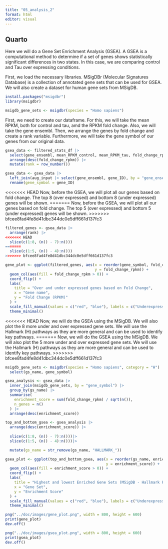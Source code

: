 ```yaml
---
title: "05_analysis_2"
format: html
editor: visual
---
```


## Quarto

Here we will do a Gene Set Enrichment Analysis (GSEA). A GSEA is a computational method to determine if a set of genes shows statistically significant differences in two states. In this case, we are comparing control and Tau over expressing conditions.

First, we load the necessary libraries. MSigDBr (Molecular Signatures Database) is a collection of annotated gene sets that can be used for GSEA. We will also create a dataset for human gene sets from MSigDB.

```r
install.packages("msigdbr")
library(msigdbr)

msigdb_gene_sets <- msigdbr(species = "Homo sapiens")
```

First, we need to create our dataframe. For this, we will take the mean RPKM, both for control and tau, amd the RPKM fold change. Also, we will take the gene ensembl. Then, we arrange the genes by fold change and create a rank variable. Furthermore, we will take the gene symbol of our genes from our original data.

```r

gsea_data <- filtered_stats_df |>
  select(gene_ensembl, mean_RPKM_control, mean_RPKM_tau, fold_change_rpkm) |>
  arrange(desc(fold_change_rpkm)) |>
  mutate(rank = row_number())

gsea_data <- gsea_data |>
  left_join(aug_input |> select(gene_ensembl, gene_ID), by = "gene_ensembl") |>
  rename(gene_symbol = gene_ID)
```

<<<<<<< HEAD
Now, before the GSEA, we will plot all our genes based on fold change. The top 8 (over expressed) and bottom 8 (under expressed) genes will be shown.
=======
Now, before the GSEA, we will plot all our genes based on fold change. The top 5 (over expressed) and bottom 5 (under expressed) genes will be shown.
>>>>>>> bfcee8fad4fe8d41dbc344dc0e5dff661d137fc3

```r
filtered_genes <- gsea_data |>
  arrange(rank) |>
<<<<<<< HEAD
  slice(c(1:8, (n() - 7):n()))
=======
  slice(c(1:5, (n() - 4):n()))
>>>>>>> bfcee8fad4fe8d41dbc344dc0e5dff661d137fc3

gene_plot <- ggplot(filtered_genes, aes(x = reorder(gene_symbol, fold_change_rpkm), 
                                        y = fold_change_rpkm)) +
  geom_col(aes(fill = fold_change_rpkm > 0)) +  
  coord_flip() +
  labs(
    title = "Over and under expressed genes based on Fold Change",
    x = "Gene name",
    y = "Fold Change (RPKM)"
  ) +
  scale_fill_manual(values = c("red", "blue"), labels = c("Underexpressed", "Overexpressed"), name = "Expression") +
  theme_minimal()
```

<<<<<<< HEAD
Now, we will do the GSEA using the MSigDB. We will also plot the 8 more under and over expressed gene sets. We will use the Hallmark (H) pathways as they are more general and can be used to identify key pathways.
=======
Now, we will do the GSEA using the MSigDB. We will also plot the 5 more under and over expressed gene sets. We will use the Hallmark (H) pathways as they are more general and can be used to identify key pathways.
>>>>>>> bfcee8fad4fe8d41dbc344dc0e5dff661d137fc3

```r
msigdb_gene_sets <- msigdbr(species = "Homo sapiens", category = "H") |>
  select(gs_name, gene_symbol)

gsea_analysis <- gsea_data |>
  inner_join(msigdb_gene_sets, by = "gene_symbol") |>
  group_by(gs_name) |>
  summarise(
    enrichment_score = sum(fold_change_rpkm) / sqrt(n()),
    n_genes = n()
  ) |>
  arrange(desc(enrichment_score))

top_and_bottom_gsea <- gsea_analysis |>
  arrange(desc(enrichment_score)) |>
  
  slice(c(1:8, (n() - 7):n()))|>
  slice(c(1:5, (n() - 4):n()))|>

  mutate(gs_name = str_remove(gs_name, "HALLMARK_"))  

gsea_plot <- ggplot(top_and_bottom_gsea, aes(x = reorder(gs_name, enrichment_score), 
                                             y = enrichment_score)) +
  geom_col(aes(fill = enrichment_score > 0)) + 
  coord_flip() +
  labs(
    title = "Highest and lowest Enriched Gene Sets (MSigDB - Hallmark Pathways)",
    x = "Gene Set",
    y = "Enrichment Score"
  ) +
  scale_fill_manual(values = c("red", "blue"), labels = c("Underexpressed", "Overexpressed"), name = "Gene Set Type") +
  theme_minimal()

png("../doc/images/gene_plot.png", width = 800, height = 600)
print(gene_plot)
dev.off()

png("../doc/images/gsea_plot.png", width = 800, height = 600)
print(gsea_plot)
dev.off()
```

